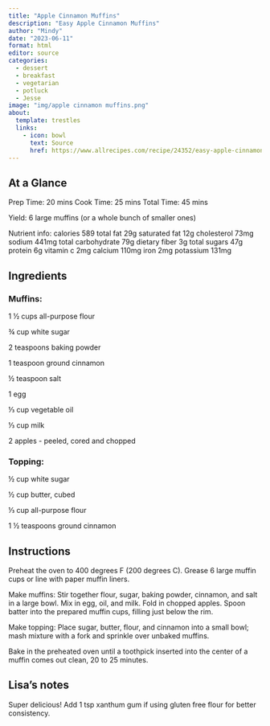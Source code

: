 ```yaml
---
title: "Apple Cinnamon Muffins"
description: "Easy Apple Cinnamon Muffins"
author: "Mindy"
date: "2023-06-11"
format: html
editor: source
categories:
  - dessert
  - breakfast
  - vegetarian
  - potluck
  - Jesse
image: "img/apple cinnamon muffins.png"
about:
  template: trestles
  links:
    - icon: bowl
      text: Source
      href: https://www.allrecipes.com/recipe/24352/easy-apple-cinnamon-muffins/
---
```


## At a Glance

Prep Time: 20 mins
Cook Time: 25 mins
Total Time: 45 mins

Yield: 6 large muffins (or a whole bunch of smaller ones)

Nutrient info: 
calories 589
total fat 29g  saturated fat 12g  cholesterol 73mg  sodium 441mg  total carbohydrate 79g  dietary fiber 3g  total sugars 47g  protein 6g  vitamin c 2mg  calcium 110mg  iron 2mg  potassium 131mg

## Ingredients

### Muffins:

1 ½ cups all-purpose flour

¾ cup white sugar

2 teaspoons baking powder

1 teaspoon ground cinnamon

½ teaspoon salt

1 egg

⅓ cup vegetable oil

⅓ cup milk

2 apples - peeled, cored and chopped

### Topping:

½ cup white sugar

½ cup butter, cubed

⅓ cup all-purpose flour

1 ½ teaspoons ground cinnamon

## Instructions

Preheat the oven to 400 degrees F (200 degrees C). Grease 6 large muffin cups or line with paper muffin liners.

Make muffins: Stir together flour, sugar, baking powder, cinnamon, and salt in a large bowl. Mix in egg, oil, and milk. Fold in chopped apples. Spoon batter into the prepared muffin cups, filling just below the rim.

Make topping: Place sugar, butter, flour, and cinnamon into a small bowl; mash mixture with a fork and sprinkle over unbaked muffins.

Bake in the preheated oven until a toothpick inserted into the center of a muffin comes out clean, 20 to 25 minutes.

## Lisa's notes

Super delicious! Add 1 tsp xanthum gum if using gluten free flour for better consistency. 

